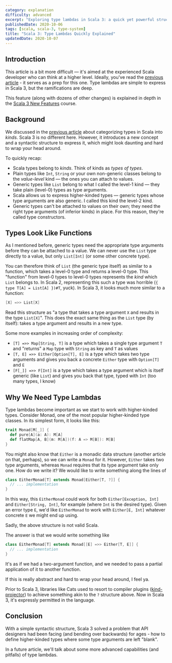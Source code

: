 ```yaml
---
category: explanation
difficulty: advanced
excerpt: "Exploring type lambdas in Scala 3: a quick yet powerful structure that will elevate your high-level thinking"
publishedDate: 2020-10-06
tags: [scala, scala-3, type-system]
title: "Scala 3: Type Lambdas Quickly Explained"
updatedDate: 2020-10-07
---
```


## Introduction

This article is a bit more difficult &mdash; it's aimed at the experienced Scala developer who can think at a higher level. Ideally, you've read the [previous article](/articles/types-kinds-and-type-constructors-in-scala) - it serves as a prep for this one. Type lambdas are simple to express in Scala 3, but the ramifications are deep.

This feature (along with dozens of other changes) is explained in depth in the [Scala 3 New Features](/courses/scala-3-new-features) course.

## Background

We discussed in the [previous article](/articles/types-kinds-and-type-constructors-in-scala) about categorizing types in Scala into _kinds_. Scala 3 is no different here. However, it introduces a new concept and a syntactic structure to express it, which might look daunting and hard to wrap your head around.

To quickly recap:

- Scala types belong to _kinds_. Think of kinds as _types of types_.
- Plain types like `Int`, `String` or your own non-generic classes belong to the _value-level_ kind &mdash; the ones you can attach to values.
- Generic types like `List` belong to what I called the level-1 kind &mdash; they take plain (level-0) types as type arguments.
- Scala allows us to express higher-kinded types &mdash; generic types whose type arguments are also generic. I called this kind the level-2 kind.
- Generic types can't be attached to values on their own; they need the right type arguments (of inferior kinds) in place. For this reason, they're called type constructors.

## Types Look Like Functions

As I mentioned before, generic types need the appropriate type arguments before they can be attached to a value. We can never use the `List` type directly to a value, but only `List[Int]` (or some other concrete type).

You can therefore think of `List` (the generic type itself) as similar to a function, which takes a level-0 type and returns a level-0 type. This "function" from level-0 types to level-0 types represents the _kind_ which `List` belongs to. In Scala 2, representing this such a type was horrible (`{ type T[A] = List[A] })#T`, yuck). In Scala 3, it looks much more similar to a function:

```scala
[X] =>> List[X]
```

Read this structure as "a type that takes a type argument `X` and results in the type `List[X]`". This does the exact same thing as the `List` type (by itself): takes a type argument and results in a new type.

Some more examples in increasing order of complexity:

- `[T] =>> Map[String, T]` is a type which takes a single type argument `T` and "returns" a `Map` type with `String` as key and `T` as values
- `[T, E] =>> Either[Option[T], E]` is a type which takes two type arguments and gives you back a concrete `Either` type with `Option[T]` and `E`
- `[F[_]] =>> F[Int]` is a type which takes a type argument which is itself generic (like `List`) and gives you back that type, typed with `Int` (too many types, I know)

## Why We Need Type Lambdas

Type lambdas become important as we start to work with higher-kinded types. Consider Monad, one of the most popular higher-kinded type classes. In its simplest form, it looks like this:

```scala
trait Monad[M[_]] {
  def pure[A](a: A): M[A]
  def flatMap[A, B](m: M[A])(f: A => M[B]): M[B]
}
```

You might also know that `Either` is a monadic data structure (another article on that, perhaps), so we can write a `Monad` for it. However, `Either` takes two type arguments, whereas `Monad` requires that its type argument take only one. How do we write it? We would like to write something along the lines of

```scala
class EitherMonad[T] extends Monad[Either[T, ?]] {
  // ... implementation
}
```

In this way, this `EitherMonad` could work for both `Either[Exception, Int]` and `Either[String, Int]`, for example (where `Int` is the desired type). Given an error type `E`, we'd like `EitherMonad` to work with `Either[E, Int]` whatever concrete `E` we might end up using.

Sadly, the above structure is not valid Scala.

The answer is that we would write something like

```scala 3
class EitherMonad[T] extends Monad[[E] =>> Either[T, E]] {
  // ... implementation
}
```

It's as if we had a two-argument function, and we needed to pass a partial application of it to another function.

If this is really abstract and hard to wrap your head around, I feel ya.

Prior to Scala 3, libraries like Cats used to resort to compiler plugins ([kind-projector](https://github.com/typelevel/kind-projector)) to achieve something akin to the `?` structure above. Now in Scala 3, it's expressly permitted in the language.

## Conclusion

With a simple syntactic structure, Scala 3 solved a problem that API designers had been facing (and bending over backwards) for ages - how to define higher-kinded types where some type arguments are left "blank".

In a future article, we'll talk about some more advanced capabilities (and pitfalls) of type lambdas.
